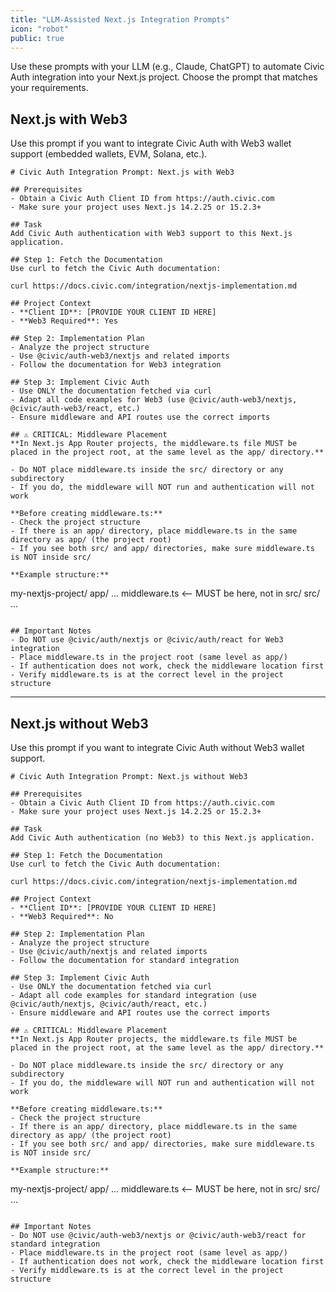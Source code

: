 ```yaml
---
title: "LLM-Assisted Next.js Integration Prompts"
icon: "robot"
public: true
---
```


Use these prompts with your LLM (e.g., Claude, ChatGPT) to automate Civic Auth integration into your Next.js project. Choose the prompt that matches your requirements.

## Next.js with Web3

<Info>
Use this prompt if you want to integrate Civic Auth with Web3 wallet support (embedded wallets, EVM, Solana, etc.).
</Info>

```text
# Civic Auth Integration Prompt: Next.js with Web3

## Prerequisites
- Obtain a Civic Auth Client ID from https://auth.civic.com
- Make sure your project uses Next.js 14.2.25 or 15.2.3+

## Task
Add Civic Auth authentication with Web3 support to this Next.js application.

## Step 1: Fetch the Documentation
Use curl to fetch the Civic Auth documentation:

curl https://docs.civic.com/integration/nextjs-implementation.md

## Project Context
- **Client ID**: [PROVIDE YOUR CLIENT ID HERE]
- **Web3 Required**: Yes

## Step 2: Implementation Plan
- Analyze the project structure
- Use @civic/auth-web3/nextjs and related imports
- Follow the documentation for Web3 integration

## Step 3: Implement Civic Auth
- Use ONLY the documentation fetched via curl
- Adapt all code examples for Web3 (use @civic/auth-web3/nextjs, @civic/auth-web3/react, etc.)
- Ensure middleware and API routes use the correct imports

## ⚠️ CRITICAL: Middleware Placement
**In Next.js App Router projects, the middleware.ts file MUST be placed in the project root, at the same level as the app/ directory.**

- Do NOT place middleware.ts inside the src/ directory or any subdirectory
- If you do, the middleware will NOT run and authentication will not work

**Before creating middleware.ts:**
- Check the project structure
- If there is an app/ directory, place middleware.ts in the same directory as app/ (the project root)
- If you see both src/ and app/ directories, make sure middleware.ts is NOT inside src/

**Example structure:**
```
my-nextjs-project/
  app/
    ...
  middleware.ts   <-- MUST be here, not in src/
  src/
    ...
```

## Important Notes
- Do NOT use @civic/auth/nextjs or @civic/auth/react for Web3 integration
- Place middleware.ts in the project root (same level as app/)
- If authentication does not work, check the middleware location first
- Verify middleware.ts is at the correct level in the project structure
```

---

## Next.js without Web3

<Info>
Use this prompt if you want to integrate Civic Auth without Web3 wallet support.
</Info>

```text
# Civic Auth Integration Prompt: Next.js without Web3

## Prerequisites
- Obtain a Civic Auth Client ID from https://auth.civic.com
- Make sure your project uses Next.js 14.2.25 or 15.2.3+

## Task
Add Civic Auth authentication (no Web3) to this Next.js application.

## Step 1: Fetch the Documentation
Use curl to fetch the Civic Auth documentation:

curl https://docs.civic.com/integration/nextjs-implementation.md

## Project Context
- **Client ID**: [PROVIDE YOUR CLIENT ID HERE]
- **Web3 Required**: No

## Step 2: Implementation Plan
- Analyze the project structure
- Use @civic/auth/nextjs and related imports
- Follow the documentation for standard integration

## Step 3: Implement Civic Auth
- Use ONLY the documentation fetched via curl
- Adapt all code examples for standard integration (use @civic/auth/nextjs, @civic/auth/react, etc.)
- Ensure middleware and API routes use the correct imports

## ⚠️ CRITICAL: Middleware Placement
**In Next.js App Router projects, the middleware.ts file MUST be placed in the project root, at the same level as the app/ directory.**

- Do NOT place middleware.ts inside the src/ directory or any subdirectory
- If you do, the middleware will NOT run and authentication will not work

**Before creating middleware.ts:**
- Check the project structure
- If there is an app/ directory, place middleware.ts in the same directory as app/ (the project root)
- If you see both src/ and app/ directories, make sure middleware.ts is NOT inside src/

**Example structure:**
```
my-nextjs-project/
  app/
    ...
  middleware.ts   <-- MUST be here, not in src/
  src/
    ...
```

## Important Notes
- Do NOT use @civic/auth-web3/nextjs or @civic/auth-web3/react for standard integration
- Place middleware.ts in the project root (same level as app/)
- If authentication does not work, check the middleware location first
- Verify middleware.ts is at the correct level in the project structure
``` 